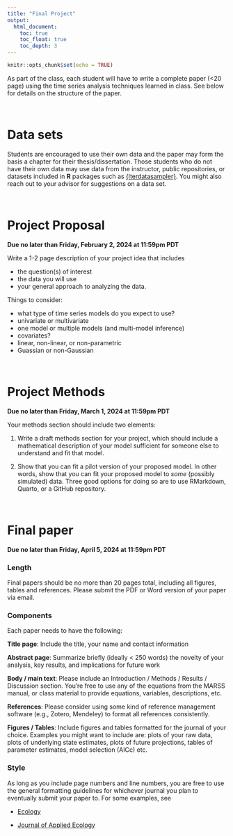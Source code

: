 ```yaml
---
title: "Final Project"
output:
  html_document:
    toc: true
    toc_float: true
    toc_depth: 3
---
```


```r
knitr::opts_chunk$set(echo = TRUE)
```

As part of the class, each student will have to write a complete paper (<20 page) using the time series analysis techniques learned in class. See below for details on the structure of the paper.

<br>

# Data sets

Students are encouraged to use their own data and the paper may form the basis a chapter for their thesis/dissertation. Those students who do not have their own data may use data from the instructor, public repositories, or datasets included in **R** packages such as [{lterdatasampler}](https://lter.github.io/lterdatasampler/). You might also reach out to your advisor for suggestions on a data set.

<br>

# Project Proposal

**Due no later than Friday, February 2, 2024 at 11:59pm PDT**

Write a 1-2 page description of your project idea that includes

* the question(s) of interest
* the data you will use
* your general approach to analyzing the data.

Things to consider:

* what type of time series models do you expect to use?
* univariate or multivariate
* one model or multiple models (and multi-model inference)
* covariates?
* linear, non-linear, or non-parametric
* Guassian or non-Gaussian

<br>

# Project Methods

**Due no later than Friday, March 1, 2024 at 11:59pm PDT**

Your methods section should include two elements:

1. Write a draft methods section for your project, which should include a mathematical description of your model sufficient for someone else to understand and fit that model.

2. Show that you can fit a pilot version of your proposed model. In other words, show that you can fit your proposed model to _some_ (possibly simulated) data. Three good options for doing so are to use RMarkdown, Quarto, or a GitHub repository.

<br>

# Final paper

**Due no later than Friday, April 5, 2024 at 11:59pm PDT**

### Length

Final papers should be no more than 20 pages total, including all figures, tables and references. Please submit the PDF or Word version of your paper via email.

### Components

Each paper needs to have the following:

**Title page**: Include the title, your name and contact information 

**Abstract page**: Summarize briefly (ideally < 250 words) the novelty of your analysis, key results, and implications for future work

**Body / main text**: Please include an Introduction / Methods / Results / Discussion section. You're free to use any of the equations from the MARSS manual, or class material to provide equations, variables, descriptions, etc. 

**References**: Please consider using some kind of reference management software (e.g., Zotero, Mendeley) to format all references consistently. 

**Figures / Tables**: Include figures and tables formatted for the journal of your choice. Examples you might want to include are: plots of your raw data, plots of underlying state estimates, plots of future projections, tables of parameter estimates, model selection (AICc) etc. 

### Style

As long as you include page numbers and line numbers, you are free to use the general formatting guidelines for whichever journal you plan to eventually submit your paper to. For some examples, see 

* [Ecology](http://esapubs.org/esapubs/preparation.htm)

* [Journal of Applied Ecology](http://www.journalofappliedecology.org/view/0/authorGuideline.html)

